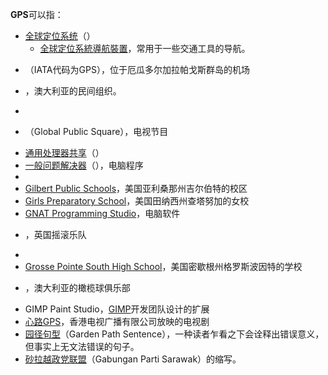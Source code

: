 {{NoteTA|G1=IT|G2=地名}}
'''GPS'''可以指：
* [[全球定位系统|全球定位系统]]（{{lang-en|Global Positioning System}}）
** [[全球定位系統導航裝置|全球定位系統導航裝置]]，常用于一些交通工具的导航。
* {{link-en|西摩机场|Seymour Airport}}（IATA代码为GPS），位于厄瓜多尔加拉帕戈斯群岛的机场
* {{link-en|新南威尔士州公共学校体育协会|Athletic Association of the Great Public Schools of New South Wales}}，澳大利亚的民间组织。
* <!--[[American_Crossroads#Crossroads_GPS|Crossroads GPS]], a 501(c)(4) nonprofit corporation that works in conjunction with the Super PAC American Crossroads.-->
* {{link-en|Fareed Zakaria GPS|Fareed Zakaria GPS}}（Global Public Square），电视节目
* [[通用处理器共享|通用处理器共享]]（{{lang|en|Generalized processor sharing}}）
* [[一般问题解决器|一般问题解决器]]（{{lang|en|General Problem Solver}}），电脑程序
* <!--[[Geometrical_Products_Specification|Geometrical Products Specification]]-->
* [[Gilbert_Public_Schools|Gilbert Public Schools]]，美国亚利桑那州吉尔伯特的校区
* [[Girls_Preparatory_School|Girls Preparatory School]]，美国田纳西州查塔努加的女校
* [[GNAT_Programming_Studio|GNAT Programming Studio]]，电脑软件
* {{link-en|GPS (乐队)|GPS (band)}}，英国摇滚乐队
* {{link-en|昆士兰公共学校协会|Great Public Schools Association of Queensland Inc.}}
* [[Grosse_Pointe_South_High_School|Grosse Pointe South High School]]，美国密歇根州格罗斯波因特的学校
* {{link-en|GPS Rugby|GPS Rugby}}，澳大利亚的橄榄球俱乐部
* GIMP Paint Studio，[[GIMP|GIMP]]开发团队设计的扩展
* [[心路GPS|心路GPS]]，香港电视广播有限公司放映的电视剧
* [[园径句型|园径句型]]（Garden Path Sentence），一种读者乍看之下会诠释出错误意义，但事实上无文法错误的句子。
* [[砂拉越政党联盟|砂拉越政党联盟]]（Gabungan Parti Sarawak）的缩写。

{{Disambiguation|Cat=三字拉丁字母縮寫消歧義}}